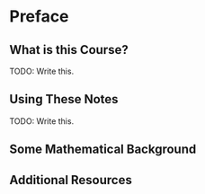 # Preface {.unnumbered}

## What is this Course?
TODO: Write this.

## Using These Notes 
TODO: Write this.

## Some Mathematical Background

## Additional Resources